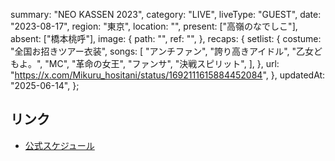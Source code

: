   summary: "NEO KASSEN 2023",
  category: "LIVE",
  liveType: "GUEST",
  date: "2023-08-17",
  region: "東京",
  location: "",
  present: ["高嶺のなでしこ"],
  absent: ["橋本桃呼"],
  image: {
    path: "",
    ref: "",
  },
  recaps: {
    setlist: {
      costume: "全国お招きツアー衣装",
      songs: [
        "アンチファン",
        "誇り高きアイドル",
        "乙女どもよ。",
        "MC",
        "革命の女王",
        "ファンサ",
        "決戦スピリット",
      ],
    },
    url: "https://x.com/Mikuru_hositani/status/1692111615884452084",
  },
  updatedAt: "2025-06-14",
};

## リンク

- [公式スケジュール](https://takanenonadeshiko.jp/?p=1190)
